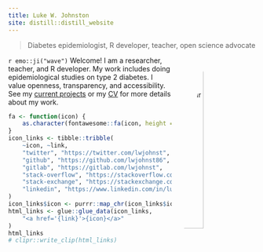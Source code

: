 ```yaml
---
title: Luke W. Johnston
site: distill::distill_website
---
```


> Diabetes epidemiologist, R developer, teacher, open science advocate

`r emo::ji("wave")` Welcome! <img src="images/luke-bio-pic.jpg" style="width:30%;border-radius:50%;float:right;padding-left:20px" alt="Luke's profile picture.">
I am a researcher, teacher, and R developer. My work includes doing epidemiological
studies on type 2 diabetes. I value openness, transparency, and accessibility.
See my [current projects](projects.html) or my [CV](https://cv.lukewjohnston.com)
for more details about my work.

```r
fa <- function(icon) {
    as.character(fontawesome::fa(icon, height = "25px", fill = "navyblue"))
}
icon_links <- tibble::tribble(
    ~icon, ~link,
    "twitter", "https://twitter.com/lwjohnst",
    "github", "https://github.com/lwjohnst86",
    "gitlab", "https://gitlab.com/lwjohnst",
    "stack-overflow", "https://stackoverflow.com/users/2632184",
    "stack-exchange", "https://stackexchange.com/users/1992995",
    "linkedin", "https://www.linkedin.com/in/luke-johnston-480365101/"
)
icon_links$icon <- purrr::map_chr(icon_links$icon, fa)
html_links <- glue::glue_data(icon_links,
    "<a href='{link}'>{icon}</a>"
)
html_links
# clipr::write_clip(html_links)
```

<!-- TODO: Add later or maybe to another page. -->
<!-- ## Values -->

<!-- - Openness -->
<!-- - Transparency -->
<!-- - Accessibility via open access -->

<!-- ## Guiding principles -->

<!-- - Adhere as much as possible to modern, fair, open, rigorous, and transparent -->
<!-- approaches to doing science, teaching, and software development. -->
<!-- - Whenever and wherever possible, use plain, accessible, and inclusive language. -->
<!-- - Wherever possible, design and build projects that encourage community -->
<!-- involvement and contributions. -->
<!-- - As much as possible, carefully choose and submit to publication outlets -->
<!-- based on whether their principles, values, and activity reflects the -->
<!-- Values stated above. -->

<!-- TODO: Link to rostools manifesto once it is done -->
